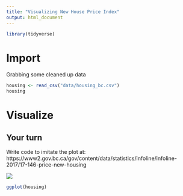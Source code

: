 ```yaml
---
title: "Visualizing New House Price Index"
output: html_document
---
```


```r
library(tidyverse)
```

# Import

Grabbing some cleaned up data

```r
housing <- read_csv("data/housing_bc.csv")
housing
```

# Visualize

## Your turn

Write code to imitate the plot at: https://www2.gov.bc.ca/gov/content/data/statistics/infoline/infoline-2017/17-146-price-new-housing

![](https://www2.gov.bc.ca/assets/gov/data/statistics/infoline/infoline-2017/price_new_housing_1117.png)


```r
ggplot(housing)
```